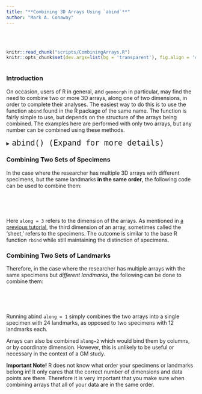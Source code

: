 ```yaml
---
title: "**Combining 3D Arrays Using `abind`**"
author: "Mark A. Conaway"
---
```

<br></br>

```r
knitr::read_chunk("scripts/CombiningArrays.R")
knitr::opts_chunk$set(dev.args=list(bg = 'transparent'), fig.align = 'center', class.source = ".custom-inline", class.output = ".custom-inline")
```

```r

```

### **Introduction**

On occasion, users of R in general, and `geomorph` in particular, may find the need to combine two or more 3D arrays, along one of two dimensions, in order to complete their analyses. The easiest way to do this is to use the function `abind` found in the R package of the same name. The function is fairly simple to use, but depends on the structure of the arrays being combined. The examples here are performed with only two arrays, but any number can be combined using these methods.

<div class = "func">
<details>
  <summary> <font size="+2"> `abind() (Expand for more details)` </font> </summary>
This function allows the user to combine multiple 2D or 3D arrays, along multiple dimensions. These are described in detail below.

* $...$: First, the user lists any number of 2D or3D arrays to be combined, separated by commas. 
* $along$: The dimension along which the combination will occur (1, 2, or 3). 

</details>
</div>

### **Combining Two Sets of Specimens**

In the case where the researcher has multiple 3D arrays with different specimens, but the same landmarks **in the same order**, the following code can be used to combine them:

<div class = "code">
```r

```
</div>
<br></br>

Here `along = 3` refers to the dimension of the arrays. As mentioned in [a previous tutorial](Tutorials/AllAboutArrays.html), the third dimension of an array, sometimes called the 'sheet,' refers to the specimens. The outcome is similar to the base R function `rbind` while still maintaining the distinction of specimens. 


### **Combining Two Sets of Landmarks**

Therefore, in the case where the researcher has multiple arrays with the same specimens but *different landmarks*, the following can be done to combine them:

<div class = "code">
```r

```
</div>
<br></br>

Running abind `along = 1` simply combines the two arrays into a single specimen with 24 landmarks, as opposed to two specimens with 12 landmarks each.

Arrays can also be combined `along=2` which would bind them by columns, or by coordinate dimension. However, this is unlikely to be useful or necessary in the context of a GM study.

<div class = "note">
**Important Note!** R does not know what order your specimens or landmarks belong in! It only cares that the correct number of dimensions and data points are there. Therefore it is very important that you make sure when combining arrays that all of your data are in the same order.
</div>
<br></br>